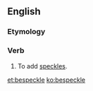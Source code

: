 ==English==

===Etymology===
{{prefix|be|speckle|lang=en}}

===Verb===
{{en-verb|bespeckl}}

# To add [[speckle]]s.
#: {{usex|Seen from the air at night, tiny villages '''bespeckle''' the Indian landscape with firefly glows.|lang=en}}

[[et:bespeckle]]
[[ko:bespeckle]]